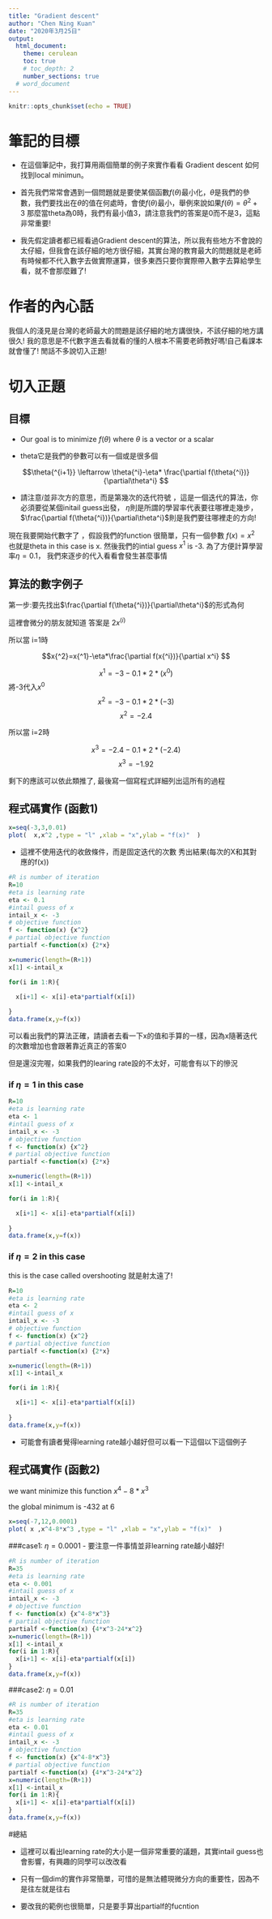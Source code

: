 ```yaml
---
title: "Gradient descent"
author: "Chen Ning Kuan"
date: "2020年3月25日"
output: 
  html_document:
    theme: cerulean
    toc: true
    # toc_depth: 2
    number_sections: true
  # word_document
---
```


```r
knitr::opts_chunk$set(echo = TRUE)
```

# 筆記的目標

  - 在這個筆記中，我打算用兩個簡單的例子來實作看看 Gradient descent 如何找到local minimun。

  - 首先我們常常會遇到一個問題就是要使某個函數$f(\theta)$最小化，$\theta$是我們的參數，我們要找出在$\theta$的值在何處時，會使$f(\theta)$最小，舉例來說如果$f(\theta)=\theta^2+3$ 那麼當theta為0時，我們有最小值3，請注意我們的答案是0而不是3，這點非常重要!
  
  - 我先假定讀者都已經看過Gradient descent的算法，所以我有些地方不會說的太仔細，但我會在該仔細的地方很仔細，其實台灣的教育最大的問題就是老師有時候都不代入數字去做實際運算，很多東西只要你實際帶入數字去算給學生看，就不會那麼難了!

# 作者的內心話

我個人的淺見是台灣的老師最大的問題是該仔細的地方講很快，不該仔細的地方講很久!
我的意思是不代數字進去看就看的懂的人根本不需要老師教好嗎!自己看課本就會懂了!
閒話不多說切入正題!

# 切入正題


## 目標
- Our goal is to minimize $f(\theta)$ where $\theta$ is a vector or a scalar

- theta它是我們的參數可以有一個或是很多個

$$\theta{^{i+1}} \leftarrow \theta{^i}-\eta* \frac{\partial f(\theta{^i})}{\partial\theta^i} $$

- 請注意$i$並非次方的意思，而是第幾次的迭代符號
，這是一個迭代的算法，你必須要從某個initail guess出發，
$\eta$則是所謂的學習率代表要往哪裡走幾步，
$\frac{\partial f(\theta{^i})}{\partial\theta^i}$則是我們要往哪裡走的方向!

現在我要開始代數字了 ，假設我們的function 很簡單，只有一個參數
$f(x)=x^2$ 也就是theta in this case is x.
然後我們的intial guess $x{^1}$ is -3.
為了方便計算學習率$\eta=0.1$，
我們來逐步的代入看看會發生甚麼事情

## 算法的數字例子 

第一步:要先找出$\frac{\partial f(\theta{^i})}{\partial\theta^i}$的形式為何

這裡會微分的朋友就知道 答案是 $2x{^{(i)}}$

所以當 i=1時

$$x{^2}=x{^1}-\eta*\frac{\partial f(x{^i})}{\partial x^i} $$

$$x{^1}=-3-0.1*2*(x{^0}) $$
將-3代入$x{^0}$
$$x{^2}=-3-0.1*2*(-3) $$
$$x{^2}=-2.4$$

所以當 i=2時

$$x{^3}=-2.4-0.1*2*(-2.4)$$
$$x{^3}=-1.92   $$

剩下的應該可以依此類推了,
最後寫一個寫程式詳細列出這所有的過程

## 程式碼實作 (函數1)


```r
x=seq(-3,3,0.01)
plot(  x,x^2 ,type = "l" ,xlab = "x",ylab = "f(x)"  )

```

- 這裡不使用迭代的收斂條件，而是固定迭代的次數 秀出結果(每次的X和其對應的f(x))

```r
#R is number of iteration 
R=10
#eta is learning rate
eta <- 0.1
#intail guess of x
intail_x <- -3
# objective function
f <- function(x) {x^2}
# partial objective function
partialf <-function(x) {2*x} 

x=numeric(length=(R+1))
x[1] <-intail_x 

for(i in 1:R){

  x[i+1] <- x[i]-eta*partialf(x[i])
  
}
data.frame(x,y=f(x))
```

可以看出我們的算法正確，請讀者去看一下x的值和手算的一樣，因為x隨著迭代的次數增加也會跟著靠近真正的答案0

但是還沒完喔，如果我們的learing rate設的不太好，可能會有以下的慘況

### if $\eta=1$ in this case
```r
R=10
#eta is learning rate
eta <- 1
#intail guess of x
intail_x <- -3
# objective function
f <- function(x) {x^2}
# partial objective function
partialf <-function(x) {2*x} 

x=numeric(length=(R+1))
x[1] <-intail_x 

for(i in 1:R){

  x[i+1] <- x[i]-eta*partialf(x[i])
  
}
data.frame(x,y=f(x))

```

### if $\eta=2$ in this case

this is the case called overshooting
就是射太遠了!
```r
R=10
#eta is learning rate
eta <- 2
#intail guess of x
intail_x <- -3
# objective function
f <- function(x) {x^2}
# partial objective function
partialf <-function(x) {2*x} 

x=numeric(length=(R+1))
x[1] <-intail_x 

for(i in 1:R){

  x[i+1] <- x[i]-eta*partialf(x[i])
  
}
data.frame(x,y=f(x))

```

- 可能會有讀者覺得learning rate越小越好但可以看一下這個以下這個例子

## 程式碼實作 (函數2)

we want minimize this function $x^4-8*x^3$

the global minimum is -432 at 6


```r
x=seq(-7,12,0.0001)
plot( x ,x^4-8*x^3 ,type = "l" ,xlab = "x",ylab = "f(x)"  )
```

 

###case1: 
$\eta=0.0001$
- 要注意一件事情並非learning rate越小越好!

```r
#R is number of iteration 
R=35
#eta is learning rate
eta <- 0.001
#intail guess of x
intail_x <- -3
# objective function
f <- function(x) {x^4-8*x^3}
# partial objective function
partialf <-function(x) {4*x^3-24*x^2} 
x=numeric(length=(R+1))
x[1] <-intail_x 
for(i in 1:R){
  x[i+1] <- x[i]-eta*partialf(x[i])
}
data.frame(x,y=f(x))

```

###case2: 
$\eta=0.01$

```r
#R is number of iteration 
R=35
#eta is learning rate
eta <- 0.01
#intail guess of x
intail_x <- -3
# objective function
f <- function(x) {x^4-8*x^3}
# partial objective function
partialf <-function(x) {4*x^3-24*x^2} 
x=numeric(length=(R+1))
x[1] <-intail_x 
for(i in 1:R){
  x[i+1] <- x[i]-eta*partialf(x[i])
}
data.frame(x,y=f(x))

```

#總結

- 這裡可以看出learning rate的大小是一個非常重要的議題，其實intail guess也會影響，有興趣的同學可以改改看

- 只有一個dim的實作非常簡單，可惜的是無法體現微分方向的重要性，因為不是往左就是往右

- 要改我的範例也很簡單，只是要手算出partialf的fucntion
